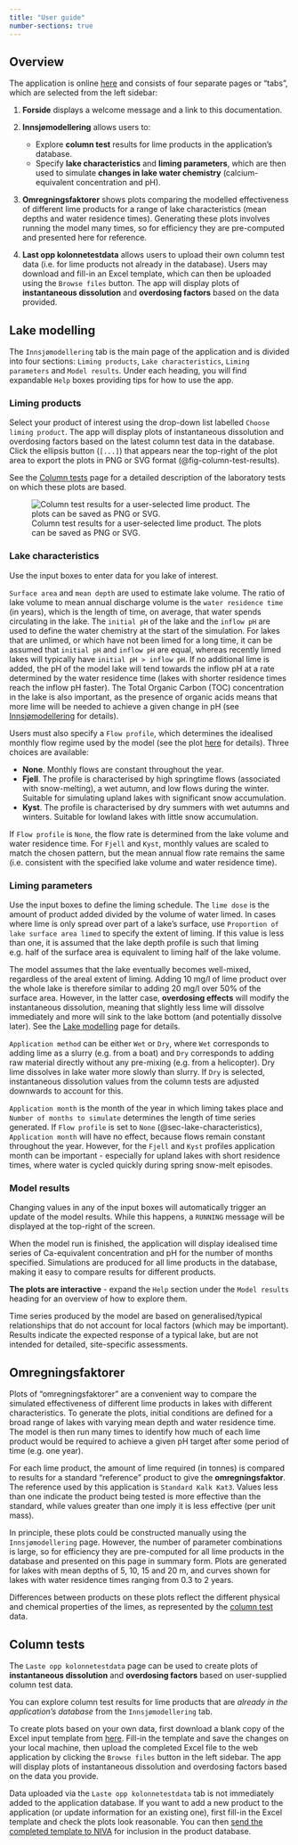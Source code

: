 ```yaml
---
title: "User guide"
number-sections: true
---
```


## Overview {#sec-overview}

The application is online [here](https://lake-liming.t.niva.no/) and consists of four separate pages or "tabs", which are selected from the left sidebar:

 1. **Forside** displays a welcome message and a link to this documentation.

 2. **Innsjømodellering** allows users to:
     * Explore **column test** results for lime products in the application's database.
     * Specify **lake characteristics** and **liming parameters**, which are then used to simulate **changes in lake water chemistry** (calcium-equivalent concentration and pH).

 3. **Omregningsfaktorer** shows plots comparing the modelled effectiveness of different lime products for a range of lake characteristics (mean depths and water residence times). Generating these plots involves running the model many times, so for efficiency they are pre-computed and presented here for reference.

 4. **Last opp kolonnetestdata** allows users to upload their own column test data (i.e. for lime products not already in the database). Users may download and fill-in an Excel template, which can then be uploaded using the `Browse files` button. The app will display plots of **instantaneous dissolution** and **overdosing factors** based on the data provided.

## Lake modelling {#sec-lake-modelling}

The `Innsjømodellering` tab is the main page of the application and is divided into four sections: `Liming products`, `Lake characteristics`, `Liming parameters` and `Model results`. Under each heading, you will find expandable `Help` boxes providing tips for how to use the app.

### Liming products {#sec-liming-products}

Select your product of interest using the drop-down list labelled `Choose liming product`. The app will display plots of instantaneous dissolution and overdosing factors based on the latest column test data in the database. Click the ellipsis button (`[...]`) that appears near the top-right of the plot area to export the plots in PNG or SVG format (@fig-column-test-results).

See the [Column tests](https://nivanorge.github.io/lake_liming_app/column-tests.en.html) page for a detailed description of the laboratory tests on which these plots are based.

![Column test results for a user-selected lime product. The plots can be saved as PNG or SVG.](./images/column_test_results.png){#fig-column-test-results}

### Lake characteristics {#sec-lake-characteristics}

Use the input boxes to enter data for you lake of interest. 

`Surface area` and `mean depth` are used to estimate lake volume. The ratio of lake volume to mean annual discharge volume is the `water residence time` (in years), which is the length of time, on average, that water spends circulating in the lake. The `initial pH` of the lake and the `inflow pH` are used to define the water chemistry at the start of the simulation. For lakes that are unlimed, or which have not been limed for a long time, it can be assumed that `initial pH` and `inflow pH` are equal, whereas recently limed lakes will typically have `initial pH > inflow pH`. If no additional lime is added, the pH of the model lake will tend towards the inflow pH at a rate determined by the water residence time (lakes with shorter residence times reach the inflow pH faster). The Total Organic Carbon (TOC) concentration in the lake is also important, as the presence of organic acids means that more lime will be needed to achieve a given change in pH (see [Innsjømodellering](https://nivanorge.github.io/lake_liming_app/lake-modelling.en.html#sec-ca-ph) for details).

Users must also specify a `Flow profile`, which determines the idealised monthly flow regime used by the model (see the plot [here](https://nivanorge.github.io/lake_liming_app/lake-modelling.en.html#fig-flow-profiles) for details). Three choices are available:

 * **None**. Monthly flows are constant throughout the year.
 * **Fjell**. The profile is characterised by high springtime flows (associated with snow-melting), a wet autumn, and low flows during the winter. Suitable for simulating upland lakes with significant snow accumulation.
 * **Kyst**. The profile is characterised by dry summers with wet autumns and winters. Suitable for lowland lakes with little snow accumulation. 

If `Flow profile` is `None`, the flow rate is determined from the lake volume and water residence time. For `Fjell` and `Kyst`, monthly values are scaled to match the chosen pattern, but the mean annual flow rate remains the same (i.e. consistent with the specified lake volume and water residence time).

### Liming parameters {#sec-liming-parameters}

Use the input boxes to define the liming schedule. The `lime dose` is the amount of product added divided by the volume of water limed. In cases where lime is only spread over part of a lake's surface, use `Proportion of lake surface area limed` to specify the extent of liming. If this value is less than one, it is assumed that the lake depth profile is such that liming e.g. half of the surface area is equivalent to liming half of the lake volume.

::: {.callout-note}
The model assumes that the lake eventually becomes well-mixed, regardless of the areal extent of liming. Adding 10 mg/l of lime product over the whole lake is therefore similar to adding 20 mg/l over 50% of the surface area. However, in the latter case, **overdosing effects** will modify the instantaneous dissolution, meaning that slightly less lime will dissolve immediately and more will sink to the lake bottom (and potentially dissolve later). See the [Lake modelling](https://nivanorge.github.io/lake_liming_app/lake-modelling.en.html#sec-mass-bal-model) page for details.
:::

`Application method` can be either `Wet` or `Dry`, where `Wet` corresponds to adding lime as a slurry (e.g. from a boat) and `Dry` corresponds to adding raw material directly without any pre-mixing (e.g. from a helicopter). Dry lime dissolves in lake water more slowly than slurry. If `Dry` is selected, instantaneous dissolution values from the column tests are adjusted downwards to account for this.

`Application month` is the month of the year in which liming takes place and `Number of months to simulate` determines the length of time series generated. If `Flow profile` is set to `None` (@sec-lake-characteristics), `Application month` will have no effect, because flows remain constant throughout the year. However, for the `Fjell` and `Kyst` profiles application month can be important - especially for upland lakes with short residence times, where water is cycled quickly during spring snow-melt episodes.

### Model results {#sec-model-results}

Changing values in any of the input boxes will automatically trigger an update of the model results. While this happens, a `RUNNING` message will be displayed at the top-right of the screen. 

When the model run is finished, the application will display idealised time series of Ca-equivalent concentration and pH for the number of months specified. Simulations are produced for all lime products in the database, making it easy to compare results for different products. 

**The plots are interactive** - expand the `Help` section under the `Model results` heading for an overview of how to explore them.

::: {.callout-warning}
Time series produced by the model are based on generalised/typical relationships that do not account for local factors (which may be important). Results indicate the expected response of a typical lake, but are not intended for detailed, site-specific assessments.
:::

## Omregningsfaktorer {#sec-comparison-factors}

Plots of "omregningsfaktorer" are a convenient way to compare the simulated effectiveness of different lime products in lakes with different characteristics. To generate the plots, initial conditions are defined for a broad range of lakes with varying mean depth and water residence time. The model is then run many times to identify how much of each lime product would be required to achieve a given pH target after some period of time (e.g. one year). 

For each lime product, the amount of lime required (in tonnes) is compared to results for a standard "reference" product to give the **omregningsfaktor**. The reference used by this application is `Standard Kalk Kat3`. Values less than one indicate the product being tested is more effective than the standard, while values greater than one imply it is less effective (per unit mass).

In principle, these plots could be constructed manually using the `Innsjømodellering` page. However, the number of parameter combinations is large, so for efficiency they are pre-computed for all lime products in the database and presented on this page in summary form. Plots are generated for lakes with mean depths of 5, 10, 15 and 20 m, and curves shown for lakes with water residence times ranging from 0.3 to 2 years.

Differences between products on these plots reflect the different physical and chemical properties of the limes, as represented by the [column test](https://nivanorge.github.io/lake_liming_app/column-tests.en.html) data.

## Column tests {#sec-column-tests}

The `Laste opp kolonnetestdata` page can be used to create plots of **instantaneous dissolution** and **overdosing factors** based on user-supplied column test data.

::: {.callout-note}
You can explore column test results for lime products that are *already in the application's database* from the `Innsjømodellering` tab.
:::

To create plots based on your own data, first download a blank copy of the Excel input template from [here](https://github.com/NIVANorge/lake_liming_app/raw/main/data/liming_app_data_template_v1-1.xlsx). Fill-in the template and save the changes on your local machine, then upload the completed Excel file to the web application by clicking the `Browse files` button in the left sidebar. The app will display plots of instantaneous dissolution and overdosing factors based on the data you provide.

::: {.callout-note}
Data uploaded via the `Laste opp kolonnetestdata` tab is not immediately added to the application database. If you want to add a new product to the application (or update information for an existing one), first fill-in the Excel template and check the plots look reasonable. You can then [send the completed template to NIVA](mailto:james.sample@niva.no) for inclusion in the product database.
:::